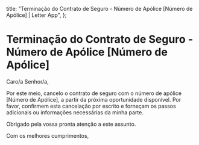   title: "Terminação do Contrato de Seguro - Número de Apólice [Número de Apólice] | Letter App",
};

# Terminação do Contrato de Seguro - Número de Apólice [Número de Apólice]

Caro/a Senhor/a,

Por este meio, cancelo o contrato de seguro com o número de apólice [Número de Apólice], a partir da próxima oportunidade disponível. Por favor, confirmem esta cancelação por escrito e forneçam os passos adicionais ou informações necessárias da minha parte.

Obrigado pela vossa pronta atenção a este assunto.

Com os melhores cumprimentos,
